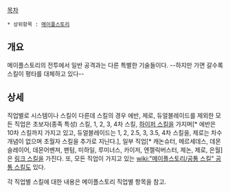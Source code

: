 [[목차]]
 * 상위항목 : [[메이플스토리]]
== 개요 ==
메이플스토리의 전투에서 일반 공격과는 다른 특별한 기술들이다. --하지만 가면 갈수록 스킬이 평타를 대체하고 있다--
== 상세 ==
직업별로 시스템이나 스킬이 다른데 스킬의 경우 에반, 제로, 듀얼블레이드를 제외한 모든 직업은 초보자(종족 특성) 스킬, 1, 2, 3, 4차 스킬, [[하이퍼 스킬]]을  가지며[* 에반은 10차 스킬까지 가지고 있고, 듀얼블레이드는 1, 2, 2.5, 3, 3.5, 4차 스킬을, 제로는 차수 개념이 없으며 초월자 스킬을 추가로 지닌다.], 일부 직업[* 캐논슈터, 메르세데스, 데몬슬레이어, 데몬어벤져, 팬텀, 미하일, 루미너스, 카이저, 엔젤릭버스터, 제논, 제로, 은월]은 [[링크 스킬]]을 가진다. 또, 모든 직업이 가지고 있는 [[wiki:"메이플스토리/공통 스킬" 공통 스킬]]도 있다. 

각 직업별 스킬에 대한 내용은 메이플스토리 직업별 항목을 참고.
